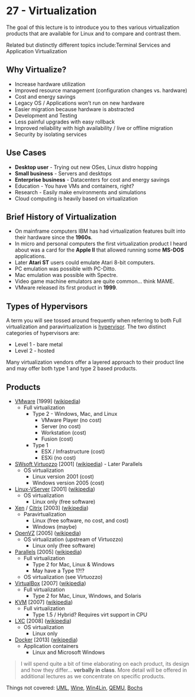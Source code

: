 # 27 - Virtualization

The goal of this lecture is to introduce you to thes various virtualization products that are available for Linux and to compare and contrast them.

Related but distinctly different topics include:Terminal Services and Application Virtualization

## Why Virtualize?

- Increase hardware utilization
- Improved resource management (configuration changes vs. hardware)
- Cost and energy savings
- Legacy OS / Applications won't run on new hardware
- Easier migration because hardware is abstracted
- Development and Testing
- Less painful upgrades with easy rollback
- Improved reliability with high availability / live or offline migration
- Security by isolating services

## Use Cases

- __Desktop user__ - Trying out new OSes, Linux distro hopping
- __Small business__ - Servers and desktops
- __Enterprise business__ - Datacenters for cost and energy savings
- Education - You have VMs and containers, right?
- Research - Easily make environments and simulations
- Cloud computing is heavily based on virtualization

## Brief History of Virtualization

- On mainframe computers IBM has had virtualization features built into their hardware since the __1960s__.
- In micro and personal computers the first virtualization product I heard about was a card for the __Apple II__ that allowed running some __MS-DOS__ applications.
- Later __Atari ST__ users could emulate Atari 8-bit computers.
- PC emulation was possible with PC-Ditto.
- Mac emulation was possible with Spectre.
- Video game machine emulators are quite common... think MAME.
- VMware released its first product in __1999__.

## Types of Hypervisors

A term you will see tossed around frequently when referring to both Full virtualization and paravirtualization is [hypervisor](http://en.wikipedia.org/wiki/Hypervisor). The two distinct categories of hypervisors are:

- Level 1 - bare metal
- Level 2 - hosted

Many virtualization vendors offer a layered approach to their product line and may offer both type 1 and type 2 based products.

## Products

- [VMware](http://www.vmware.com/) [1999] ([wikipedia](http://en.wikipedia.org/wiki/Vmware))
  - Full virtualization
    - Type 2 - Windows, Mac, and Linux
      - VMware Player (no cost)
      - Server (no cost)
      - Workstation (cost)
      - Fusion (cost)
    - Type 1
      - ESX / Infrastructure (cost)
      - ESXi (no cost)
- [SWsoft Virtuozzo](http://www.parallels.com/products/pvc46/) [2001] ([wikipedia](http://en.wikipedia.org/wiki/SWsoft#Virtuozzo)) - Later Parallels
  - OS virtualization
    - Linux version 2001 (cost)
    - Windows version 2005 (cost)
- [Linux-VServer](http://linux-vserver.org/) [2001] ([wikipedia](http://en.wikipedia.org/wiki/Linux-vserver))
  - OS virtualization
    - Linux only (free software)
- [Xen](http://www.xen.org/) / [Citrix](http://www.citrix.com/) [2003] ([wikipedia](http://en.wikipedia.org/wiki/Xen))
  - Paravirtualization
    - Linux (free software, no cost, and cost)
    - Windows (maybe)
- [OpenVZ](http://wiki.openvz.org/) [2005] ([wikipedia](http://en.wikipedia.org/wiki/Openvz))
  - OS virtualization (upstream of Virtuozzo)
    - Linux only (free software)
- [Parallels](http://www.parallels.com/) [2005] ([wikipedia](http://en.wikipedia.org/wiki/Parallels,_Inc.))
  - Full virtualization
    - Type 2 for Mac, Linux & Windows
    - May have a Type 1?!?
  - OS virtualization (see Virtuozzo)
- [VirtualBox](http://www.virtualbox.org/) [2007] ([wikipedia](http://en.wikipedia.org/wiki/VirtualBox))
  - Full virtualization
    - Type 2 for Mac, Linux, Windows, and Solaris
- [KVM](http://www.linux-kvm.org/) [2007] ([wikipedia](http://en.wikipedia.org/wiki/Kernel-based_Virtual_Machine))
  - Full virtualization
    - Type 1.5 / Hybrid? Requires virt support in CPU
- [LXC](http://lxc.sourceforge.net/) [2008] ([wikipedia](http://en.wikipedia.org/wiki/Lxc))
  - OS virtualization
    - Linux only
- [Docker](https://www.docker.com/) [2013] ([wikipedia](https://en.wikipedia.org/wiki/Docker_%28software%29))
  - Application containers
    - Linux and Microsoft Windows

> I will spend quite a bit of time elaborating on each product, its design and how they differ... __verbally in class__. More detail will be offered in additional lectures as we concentrate on specific products.

Things not covered: 
[UML](http://en.wikipedia.org/wiki/User_Mode_Linux), 
[Wine](http://en.wikipedia.org/wiki/Wine_%28software%29), 
[Win4Lin](http://en.wikipedia.org/wiki/Win4Lin), 
[QEMU](http://en.wikipedia.org/wiki/Qemu), 
[Bochs](http://en.wikipedia.org/wiki/Bochs)